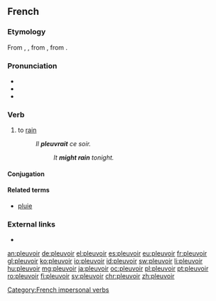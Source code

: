 ==French==

===Etymology===
From {{etyl|fro|fr}} {{term|pluveir|lang=fro}}, {{term|plover|lang=fro}}, from {{etyl|VL.|fr}} {{m|la||*plovēre}}, from {{etyl|la|fr}} {{term|pluit|pluit, pluere|lang=la}}.

===Pronunciation===
* {{audio|Fr-pleuvoir.ogg|audio|lang=fr}}
* {{IPA|/plø.vwaʁ/|lang=fr}}
* {{rhymes|waʁ|lang=fr}}

===Verb===
{{fr-verb|type=impersonal}}

# to [[rain]]
#: ''Il '''pleuvrait''' ce soir.''
#:: ''It '''might rain''' tonight.''

====Conjugation====
{{fr-conj-pleuvoir}}

====Related terms====
* [[pluie]]

===External links===
* {{R:TLFi}}

[[Category:French impersonal verbs]]

[[an:pleuvoir]]
[[de:pleuvoir]]
[[el:pleuvoir]]
[[es:pleuvoir]]
[[eu:pleuvoir]]
[[fr:pleuvoir]]
[[gl:pleuvoir]]
[[ko:pleuvoir]]
[[io:pleuvoir]]
[[id:pleuvoir]]
[[sw:pleuvoir]]
[[li:pleuvoir]]
[[hu:pleuvoir]]
[[mg:pleuvoir]]
[[ja:pleuvoir]]
[[oc:pleuvoir]]
[[pl:pleuvoir]]
[[pt:pleuvoir]]
[[ro:pleuvoir]]
[[fi:pleuvoir]]
[[sv:pleuvoir]]
[[chr:pleuvoir]]
[[zh:pleuvoir]]